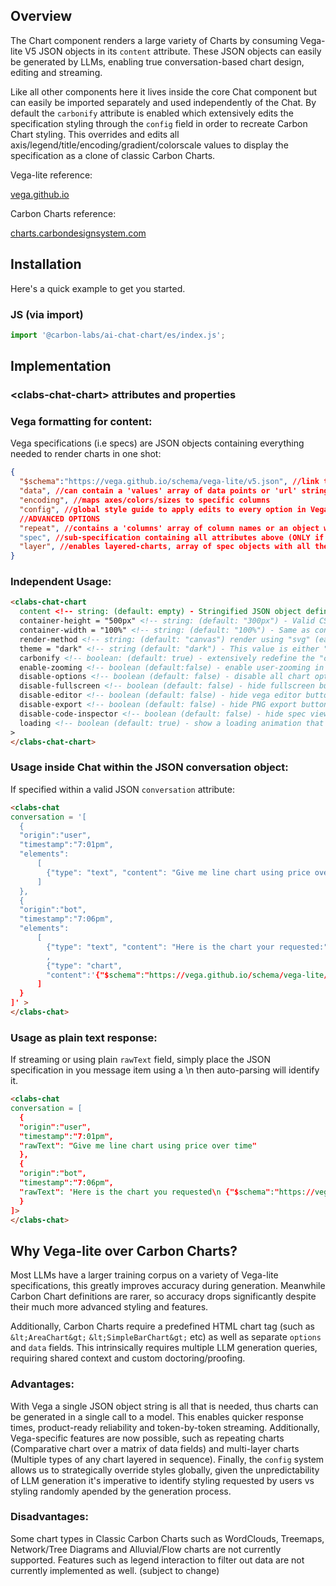 
<Meta of={ChartElementStories} />

## Overview

The Chart component renders a large variety of Charts by consuming Vega-lite V5
JSON objects in its `content` attribute. These JSON objects can easily be
generated by LLMs, enabling true conversation-based chart design, editing and
streaming.

Like all other components here it lives inside the core Chat component but can
easily be imported separately and used independently of the Chat. By default the
`carbonify` attribute is enabled which extensively edits the specification
styling through the `config` field in order to recreate Carbon Chart styling.
This overrides and edits all axis/legend/title/encoding/gradient/colorscale
values to display the specification as a clone of classic Carbon Charts.

Vega-lite reference:

<a target="_blank" href="https://vega.github.io/vega-lite/">
  vega.github.io
</a>

Carbon Charts reference:

<a
  target="_blank"
  href="https://charts.carbondesignsystem.com/?path=/story/docs--welcome">
  charts.carbondesignsystem.com
</a>

## Installation

Here's a quick example to get you started.

### JS (via import)

```javascript
import '@carbon-labs/ai-chat-chart/es/index.js';
```

## Implementation

### &lt;clabs-chat-chart&gt; attributes and properties

<ArgTypes of="clabs-chat-chart" />

### Vega formatting for content:

Vega specifications (i.e specs) are JSON objects containing everything needed to
render charts in one shot:

```json
{
  "$schema":"https://vega.github.io/schema/vega-lite/v5.json", //link to Vega-lite schema to interpret attributes (Only V5 is supported)
  "data", //can contain a 'values' array of data points or 'url' string linking to a dataset
  "encoding", //maps axes/colors/sizes to specific columns
  "config", //global style guide to apply edits to every option in Vega-lite
  //ADVANCED OPTIONS
  "repeat", //contains a 'columns' array of column names or an object with 'column' and 'rows'. If repeat is enabled, the entire spec should be placed in 'spec' below:
  "spec", //sub-specification containing all attributes above (ONLY if repeat is defined)
  "layer", //enables layered-charts, array of spec objects with all the above attributes (data, encoding, config), the core parent config will be retooled to force-apply styling to children with the carbonify option
}
```

### Independent Usage:

```html
<clabs-chat-chart
  content <!-- string: (default: empty) - Stringified JSON object defining a Vega-lite V5 chart specification. Specifications must contain $schema, data and encoding -->
  container-height = "500px" <!-- string: (default: "300px") - Valid CSS string to define chart height, applied to chart container while specification is automatically set to height="container" to fill the parent container height -->
  container-width = "100%" <!-- string: (default: "100%") - Same as container-height, a CSS string to define the width, applied to chart container  -->
  render-method <!-- string: (default: "canvas") render using "svg" (easier to inspect in the DOM) or "canvas" (better performance) -->
  theme = "dark" <!-- string (default: "dark") - This value is either "dark" or "light" and displays the chart using Carbon Chart theme colors. -->
  carbonify <!-- boolean: (default: true) - extensively redefine the "config" field of the specification to apply Carbon Chart styling to chart defined in the specification (may override user-defined color/gradient/scale selections) -->
  enable-zooming <!-- boolean (default:false) - enable user-zooming in the chart component -->
  disable-options <!-- boolean (default: false) - disable all chart option buttons, supercedes all other individual button options below -->
  disable-fullscreen <!-- boolean (default: false) - hide fullscreen button  -->
  disable-editor <!-- boolean (default: false) - hide vega editor button  -->
  disable-export <!-- boolean (default: false) - hide PNG export button  -->
  disable-code-inspector <!-- boolean (default: false) - hide spec viewer button   -->
  loading <!-- boolean (default: true) - show a loading animation that fills the container. When providing a complete string, the chart will auto-render and this will be set to false. If streaming: raw json text data will be incrementally displayed here until complete and validated, then the chart is rendered.  -->
>
</clabs-chat-chart>
```

### Usage inside Chat within the JSON conversation object:

If specified within a valid JSON `conversation` attribute:

```html
<clabs-chat
conversation = '[
  {
  "origin":"user",
  "timestamp":"7:01pm",
  "elements":
      [
        {"type": "text", "content": "Give me line chart using price over time"}
      ]
  },
  {
  "origin":"bot",
  "timestamp":"7:06pm",
  "elements":
      [
        {"type": "text", "content": "Here is the chart your requested:"}
        ,
        {"type": "chart",
        "content":'{"$schema":"https://vega.github.io/schema/vega-lite/v5.json","data": ..., "encoding": ...}'}
      ]
  }
]' >
</clabs-chat>
```

### Usage as plain text response:

If streaming or using plain `rawText` field, simply place the JSON specification
in you message item using a \\n then auto-parsing will identify it.

```html
<clabs-chat
conversation = [
  {
  "origin":"user",
  "timestamp":"7:01pm",
  "rawText": "Give me line chart using price over time"
  },
  {
  "origin":"bot",
  "timestamp":"7:06pm",
  "rawText": 'Here is the chart you requested\n {"$schema":"https://vega.github.io/schema/vega-lite/v5.json","data": ..., "encoding": ...}'
  }
]>
</clabs-chat>
```

## Why Vega-lite over Carbon Charts?

Most LLMs have a larger training corpus on a variety of Vega-lite
specifications, this greatly improves accuracy during generation. Meanwhile
Carbon Chart definitions are rarer, so accuracy drops significantly despite
their much more advanced styling and features.

Additionally, Carbon Charts require a predefined HTML chart tag (such as
`&lt;AreaChart&gt;` `&lt;SimpleBarChart&gt;` etc) as well as separate `options`
and `data` fields. This intrinsically requires multiple LLM generation queries,
requiring shared context and custom doctoring/proofing.

### Advantages:

With Vega a single JSON object string is all that is needed, thus charts can be
generated in a single call to a model. This enables quicker response times,
product-ready reliability and token-by-token streaming. Additionally,
Vega-specific features are now possible, such as repeating charts (Comparative
chart over a matrix of data fields) and multi-layer charts (Multiple types of
any chart layered in sequence). Finally, the `config` system allows us to
strategically override styles globally, given the unpredictability of LLM
generation it's imperative to identify styling requested by users vs styling
randomly apended by the generation process.

### Disadvantages:

Some chart types in Classic Carbon Charts such as WordClouds, Treemaps,
Network/Tree Diagrams and Alluvial/Flow charts are not currently supported.
Features such as legend interaction to filter out data are not currently
implemented as well. (subject to change)
